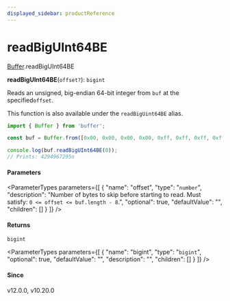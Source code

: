 ```yaml
---
displayed_sidebar: productReference
---
```



# readBigUInt64BE

[Buffer](../../interfaces/Buffer.mdx).readBigUInt64BE

**readBigUInt64BE**(`offset?`): `bigint`

Reads an unsigned, big-endian 64-bit integer from `buf` at the specified`offset`.

This function is also available under the `readBigUint64BE` alias.

```js
import { Buffer } from 'buffer';

const buf = Buffer.from([0x00, 0x00, 0x00, 0x00, 0xff, 0xff, 0xff, 0xff]);

console.log(buf.readBigUInt64BE(0));
// Prints: 4294967295n
```

#### Parameters

<ParameterTypes parameters={[
  {
    "name": "offset",
    "type": "`number`",
    "description": "Number of bytes to skip before starting to read. Must satisfy: `0 <= offset <= buf.length - 8`.",
    "optional": true,
    "defaultValue": "",
    "children": []
  }
]} />

#### Returns

`bigint`

<ParameterTypes parameters={[
  {
    "name": "bigint",
    "type": "`bigint`",
    "optional": true,
    "defaultValue": "",
    "description": "",
    "children": []
  }
]} />

#### Since

v12.0.0, v10.20.0

